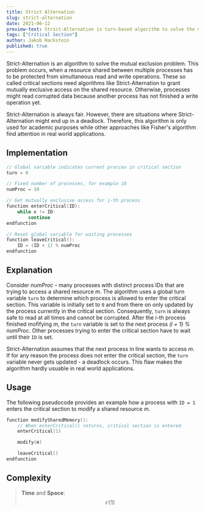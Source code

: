 ```yaml
---
title: Strict Alternation
slug: strict-alternation
date: 2021-06-12
preview-text: Strict-Alternation is turn-based algorithm to solve the mutual exclusion problem.
tags: ["Critical Section"]
author: Jakob Hackstein
published: true
---
```


<!-- Intro -->

Strict-Alternation is an algorithm to solve the mutual exclusion problem. This problem occurs, when a resource shared between multiple processes has to be protected from simultaneous read and write operations. These so called critical sections need algorithms like Strict-Alternation to grant mutually exclusive access on the shared resource. Otherwise, processes might read corrupted data because another process has not finished a write operation yet.

Strict-Alternation is always fair. However, there are situations where Strict-Alternation might end up in a deadlock. Therefore, this algorithm is only used for academic purposes while other approaches like Fisher's algorithm find attention in real world applications.

## Implementation

```cpp
// Global variable indicates current procces in critical section
turn = 0

// Fixed number of processes, for example 10
numProc = 10

// Get mutually exclusive access for i-th process
function enterCritical(ID):
    while x != ID:
        continue
endfunction

// Reset global variable for waiting processes
function leaveCritical():
    ID = (ID + 1) % numProc
endfunction
```

## Explanation

Consider _numProc_ - many processes with distinct process IDs that are trying to access a shared resource _m_. The algorithm uses a global turn variable `turn` to determine which process is allowed to enter the critical section. This variable is initially set to `0` and from there on only updated by the process currently in the critical section. Consequently, `turn` is always safe to read at all times and cannot be corrupted. After the _i_-th process finished mofifying _m_, the `turn` variable is set to the next process _(i + 1) % numProc_. Other processes trying to enter the critical section have to wait until their `ID` is set.

Strict-Alternation assumes that the next process in line wants to access _m_. If for any reason the process does not enter the critical section, the `turn` variable never gets updated - a deadlock occurs. This flaw makes the algorithm hardly usuable in real world applications.

## Usage

The following pseudocode provides an example how a process with `ID = 1` enters the critical section to modify a shared resource _m_.

```cpp
function modifySharedMemory():
    // When enterCritical() returns, critical section is entered
    enterCritical(1)

    modify(m)

    leaveCritical()
endfunction
```

## Complexity

> **Time** and **Space**: $$\mathcal{O}(1)$$
